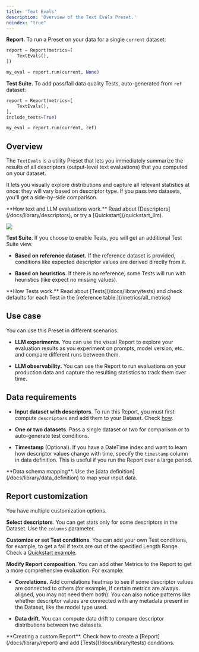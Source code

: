 ```yaml
---
title: 'Text Evals'
description: 'Overview of the Text Evals Preset.'
noindex: "true"
---
```


**Report.** To run a Preset on your data for a single `current` dataset:

```python
report = Report(metrics=[
    TextEvals(),
])

my_eval = report.run(current, None)
```

**Test Suite.** To add pass/fail data quality Tests, auto-generated from `ref` dataset:

```python
report = Report(metrics=[
    TextEvals(),
],
include_tests=True)

my_eval = report.run(current, ref)
```

## Overview

The `TextEvals` is a utility Preset that lets you immediately summarize the results of all descriptors (output-level text evaluations) that you computed on your dataset.

It lets you visually explore distributions and capture all relevant statistics at once: they will vary based on descriptor type. If you pass two datasets, you'll get a side-by-side comparison.

<Info>
  **How text and LLM evaluations work.** Read about [Descriptors](/docs/library/descriptors), or try a [Quickstart](/quickstart_llm).
</Info>

![](/images/metrics/preset_text_evals-min.gif)

**Test Suite**. If you choose to enable Tests, you will get an additional Test Suite view.

* **Based on reference dataset.** If the reference dataset is provided, conditions like expected descriptor values are derived directly from it.

* **Based on heuristics.** If there is no reference, some Tests will run with heuristics (like expect no missing values).&#x20;

<Info>
  **How Tests work.** Read about [Tests](/docs/library/tests) and check defaults for each Test in the [reference table.](/metrics/all_metrics)
</Info>

## Use case

You can use this Preset in different scenarios.

* **LLM experiments.** You can use the visual Report to explore your evaluation results as you experiment on prompts, model version, etc. and compare different runs between them.

* **LLM observability.** You can use the Report to run evaluations on your production data and capture the resulting statistics to track them over time.

## Data requirements

* **Input dataset with descriptors**. To run this Report, you must first compute `descriptors` and add them to your Dataset. Check [how](/docs/library/descriptors).

* **One or two datasets**. Pass a single dataset or two for comparison or to auto-generate test conditions.

* **Timestamp** (Optional). If you have a DateTime index and want to learn how descriptor values change with time, specify the `timestamp` column in data definition. This is useful if you run the Report over a large period.

<Info>
  **Data schema mapping**. Use the [data definition](/docs/library/data_definition) to map your input data.
</Info>

## Report customization

You have multiple customization options.

**Select descriptors**. You can get stats only for some descriptors in the Dataset. Use the `columns` parameter.

**Customize or set Test conditions**. You can add your own Test conditions, for example, to get a fail if texts are out of the specified Length Range. Check a [Quickstart example](/quickstart_llm).

**Modify Report composition**. You can add other Metrics to the Report to get a more comprehensive evaluation. For example:

* **Correlations.** Add correlations heatmap to see if some descriptor values are connected to others (for example, if certain metrics are always aligned, you may not need them both). You can also notice patterns like whether descriptor values are connected with any metadata present in the Dataset, like the model type used.

* **Data drift**. You can compute data drift to compare descriptor distributions between two datasets.

<Info>
  **Creating a custom Report**. Check how to create a [Report](/docs/library/report) and add [Tests](/docs/library/tests) conditions.
</Info>